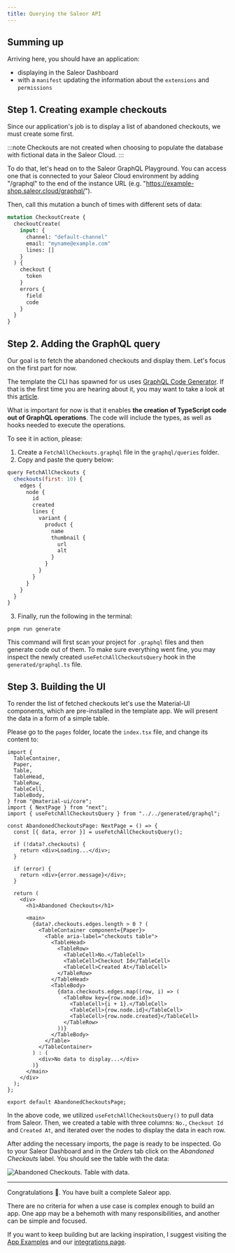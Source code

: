 ```yaml
---
title: Querying the Saleor API
---
```


## Summing up

Arriving here, you should have an application:

- displaying in the Saleor Dashboard
- with a `manifest` updating the information about the `extensions` and `permissions`

## Step 1. Creating example checkouts

Since our application's job is to display a list of abandoned checkouts, we must create some first.

:::note
Checkouts are not created when choosing to populate the database with fictional data in the Saleor Cloud.
:::

To do that, let's head on to the Saleor GraphQL Playground. You can access one that is connected to your Saleor Cloud environment by adding "/graphql" to the end of the instance URL (e.g. "https://example-shop.saleor.cloud/graphql/").

Then, call this mutation a bunch of times with different sets of data:

```graphql
mutation CheckoutCreate {
  checkoutCreate(
    input: {
      channel: "default-channel"
      email: "myname@example.com"
      lines: []
    }
  ) {
    checkout {
      token
    }
    errors {
      field
      code
    }
  }
}
```

## Step 2. Adding the GraphQL query

Our goal is to fetch the abandoned checkouts and display them. Let's focus on the first part for now.

The template the CLI has spawned for us uses [GraphQL Code Generator](https://the-guild.dev/graphql/codegen). If that is the first time you are hearing about it, you may want to take a look at this [article](https://learn.saleor.io/setup/graphql-code-generator/).

What is important for now is that it enables **the creation of TypeScript code out of GraphQL operations**. The code will include the types, as well as hooks needed to execute the operations.

To see it in action, please:

1. Create a `FetchAllCheckouts.graphql` file in the `graphql/queries` folder.
2. Copy and paste the query below:

```jsx
query FetchAllCheckouts {
  checkouts(first: 10) {
    edges {
      node {
        id
        created
        lines {
          variant {
            product {
              name
              thumbnail {
                url
                alt
              }
            }
          }
        }
      }
    }
  }
}
```

3. Finally, run the following in the terminal:

```shell
pnpm run generate
```

This command will first scan your project for `.graphql` files and then generate code out of them. To make sure everything went fine, you may inspect the newly created `useFetchAllCheckoutsQuery` hook in the `generated/graphql.ts` file.

## Step 3. Building the UI

To render the list of fetched checkouts let's use the Material-UI components, which are pre-installed in the template app. We will present the data in a form of a simple table.

Please go to the `pages` folder, locate the `index.tsx` file, and change its content to:

```tsx
import {
  TableContainer,
  Paper,
  Table,
  TableHead,
  TableRow,
  TableCell,
  TableBody,
} from "@material-ui/core";
import { NextPage } from "next";
import { useFetchAllCheckoutsQuery } from "../../generated/graphql";

const AbandonedCheckoutsPage: NextPage = () => {
  const [{ data, error }] = useFetchAllCheckoutsQuery();

  if (!data?.checkouts) {
    return <div>Loading...</div>;
  }

  if (error) {
    return <div>{error.message}</div>;
  }

  return (
    <div>
      <h1>Abandoned Checkouts</h1>

      <main>
        {data?.checkouts.edges.length > 0 ? (
          <TableContainer component={Paper}>
            <Table aria-label="checkouts table">
              <TableHead>
                <TableRow>
                  <TableCell>No.</TableCell>
                  <TableCell>Checkout Id</TableCell>
                  <TableCell>Created At</TableCell>
                </TableRow>
              </TableHead>
              <TableBody>
                {data.checkouts.edges.map((row, i) => (
                  <TableRow key={row.node.id}>
                    <TableCell>{i + 1}.</TableCell>
                    <TableCell>{row.node.id}</TableCell>
                    <TableCell>{row.node.created}</TableCell>
                  </TableRow>
                ))}
              </TableBody>
            </Table>
          </TableContainer>
        ) : (
          <div>No data to display...</div>
        )}
      </main>
    </div>
  );
};

export default AbandonedCheckoutsPage;
```

In the above code, we utilized `useFetchAllCheckoutsQuery()` to pull data from Saleor. Then, we created a table with three columns: `No.`, `Checkout Id` and `Created At`, and iterated over the nodes to display the data in each row.

After adding the necessary imports, the page is ready to be inspected. Go to your Saleor Dashboard and in the _Orders_ tab click on the _Abandoned Checkouts_ label. You should see the table with the data:

![Abandoned Checkouts. Table with data.](../../../screenshots/apps-quickstart/checkouts-list.png)

---

Congratulations 👏. You have built a complete Saleor app.

There are no criteria for when a use case is complex enough to build an app. One app may be a behemoth with many responsibilities, and another can be simple and focused.

If you want to keep building but are lacking inspiration, I suggest visiting the [App Examples](developer/extending/apps/developing-apps/app-examples) and our [integrations page](https://saleor.io/integrations/).
